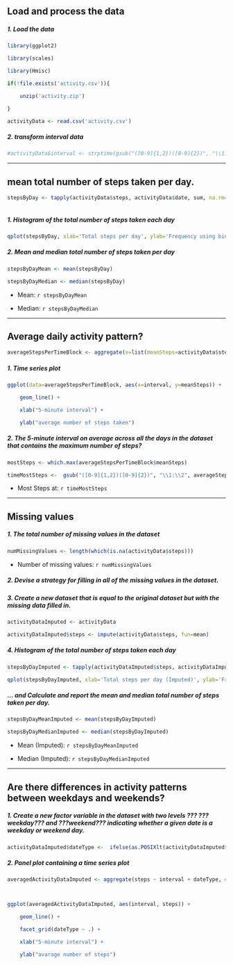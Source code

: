 
## Load and process the data

##### 1. Load the data 



```r

library(ggplot2)

library(scales)

library(Hmisc)

```





```r

if(!file.exists('activity.csv')){

    unzip('activity.zip')

}

activityData <- read.csv('activity.csv')

```

##### 2. transform interval data



```r

#activityData$interval <- strptime(gsub("([0-9]{1,2})([0-9]{2})", "\\1:\\2", activityData$interval), format='%H:%M')

```



-----



## mean total number of steps taken per day.



```r

stepsByDay <- tapply(activityData$steps, activityData$date, sum, na.rm=TRUE)



```



##### 1. Histogram of the total number of steps taken each day



```r

qplot(stepsByDay, xlab='Total steps per day', ylab='Frequency using binwith 500', binwidth=500)

```







##### 2. Mean and median total number of steps taken per day



```r

stepsByDayMean <- mean(stepsByDay)

stepsByDayMedian <- median(stepsByDay)

```

* Mean: `r stepsByDayMean` 

* Median: `r stepsByDayMedian`



-----



## Average daily activity pattern?



```r

averageStepsPerTimeBlock <- aggregate(x=list(meanSteps=activityData$steps), by=list(interval=activityData$interval), FUN=mean, na.rm=TRUE)

```



##### 1. Time series plot



```r

ggplot(data=averageStepsPerTimeBlock, aes(x=interval, y=meanSteps)) +

    geom_line() +

    xlab("5-minute interval") +

    ylab("average number of steps taken") 

```

##### 2. The 5-minute interval on average across all the days in the dataset that contains the maximum number of steps?



```r

mostSteps <- which.max(averageStepsPerTimeBlock$meanSteps)

timeMostSteps <-  gsub("([0-9]{1,2})([0-9]{2})", "\\1:\\2", averageStepsPerTimeBlock[mostSteps,'interval'])

```



* Most Steps at: `r timeMostSteps`



----



## Missing values

##### 1. The total number of missing values in the dataset 



```r

numMissingValues <- length(which(is.na(activityData$steps)))

```



* Number of missing values: `r numMissingValues`



##### 2. Devise a strategy for filling in all of the missing values in the dataset.

##### 3. Create a new dataset that is equal to the original dataset but with the missing data filled in.



```r

activityDataImputed <- activityData

activityDataImputed$steps <- impute(activityData$steps, fun=mean)

```





##### 4. Histogram of the total number of steps taken each day 



```r

stepsByDayImputed <- tapply(activityDataImputed$steps, activityDataImputed$date, sum)

qplot(stepsByDayImputed, xlab='Total steps per day (Imputed)', ylab='Frequency using binwith 500', binwidth=500)

```





 



##### ... and Calculate and report the mean and median total number of steps taken per day. 



```r

stepsByDayMeanImputed <- mean(stepsByDayImputed)

stepsByDayMedianImputed <- median(stepsByDayImputed)

```

* Mean (Imputed): `r stepsByDayMeanImputed`

* Median (Imputed):  `r stepsByDayMedianImputed`





----



## Are there differences in activity patterns between weekdays and weekends?

##### 1. Create a new factor variable in the dataset with two levels ??? ???weekday??? and ???weekend??? indicating whether a given date is a weekday or weekend day.





```r

activityDataImputed$dateType <-  ifelse(as.POSIXlt(activityDataImputed$date)$wday %in% c(0,6), 'weekend', 'weekday')

```



##### 2. Panel plot containing a time series plot





```r

averagedActivityDataImputed <- aggregate(steps ~ interval + dateType, data=activityDataImputed, mean)



ggplot(averagedActivityDataImputed, aes(interval, steps)) + 

    geom_line() + 

    facet_grid(dateType ~ .) +

    xlab("5-minute interval") + 

    ylab("avarage number of steps")

```
